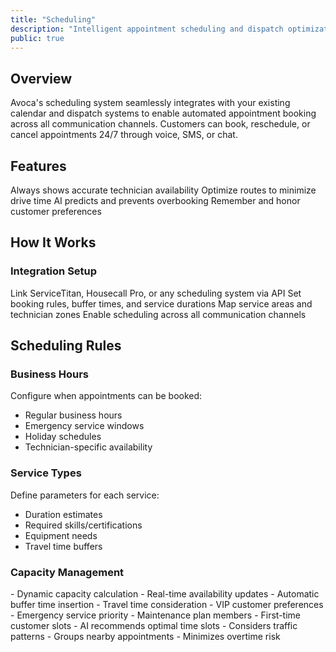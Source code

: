 ```yaml
---
title: "Scheduling"
description: "Intelligent appointment scheduling and dispatch optimization"
public: true
---
```


## Overview

Avoca's scheduling system seamlessly integrates with your existing calendar and dispatch systems to enable automated appointment booking across all communication channels. Customers can book, reschedule, or cancel appointments 24/7 through voice, SMS, or chat.

## Features

<CardGroup cols={2}>
  <Card title="Real-Time Availability" icon="calendar-check">
    Always shows accurate technician availability
  </Card>
  <Card title="Smart Routing" icon="route">
    Optimize routes to minimize drive time
  </Card>
  <Card title="Capacity Planning" icon="users">
    AI predicts and prevents overbooking
  </Card>
  <Card title="Customer Preferences" icon="heart">
    Remember and honor customer preferences
  </Card>
</CardGroup>

## How It Works

### Integration Setup
<Steps>
  <Step title="Connect Your System">
    Link ServiceTitan, Housecall Pro, or any scheduling system via API
  </Step>
  <Step title="Configure Rules">
    Set booking rules, buffer times, and service durations
  </Step>
  <Step title="Define Territories">
    Map service areas and technician zones
  </Step>
  <Step title="Go Live">
    Enable scheduling across all communication channels
  </Step>
</Steps>

## Scheduling Rules

### Business Hours
Configure when appointments can be booked:
- Regular business hours
- Emergency service windows
- Holiday schedules
- Technician-specific availability

### Service Types
Define parameters for each service:
- Duration estimates
- Required skills/certifications
- Equipment needs
- Travel time buffers

### Capacity Management
<AccordionGroup>
  <Accordion title="Overbooking Prevention">
    - Dynamic capacity calculation
    - Real-time availability updates
    - Automatic buffer time insertion
    - Travel time consideration
  </Accordion>
  
  <Accordion title="Priority Scheduling">
    - VIP customer preferences
    - Emergency service priority
    - Maintenance plan members
    - First-time customer slots
  </Accordion>
  
  <Accordion title="Smart Suggestions">
    - AI recommends optimal time slots
    - Considers traffic patterns
    - Groups nearby appointments
    - Minimizes overtime risk
  </Accordion>
</AccordionGroup>